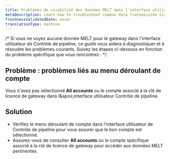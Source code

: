 ```yaml
---
title: Problèmes de visibilité des données MELT dans l'interface utilisateur de Contrôle de pipeline
metaDescription: Learn how to troubleshoot common data transmission issues with MELT data visibility in the Pipeline Control UI.
freshnessValidatedDate: never
translationType: machine
---
```


/\* Si vous ne voyez aucune donnée MELT pour le gateway dans l'interface utilisateur de Contrôle de pipeline, ce guide vous aidera à diagnostiquer et à résoudre les problèmes courants. Suivez les étapes ci-dessous en fonction du problème spécifique que vous rencontrez : \*/

## Problème : problèmes liés au menu déroulant de compte

Vous n'avez pas sélectionné **All accounts** ou le compte associé à la clé de licence de gateway dans l&amp;apos;interface utilisateur Contrôle de pipeline.

## Solution

* Vérifiez le menu déroulant de compte dans l'interface utilisateur de Contrôle de pipeline pour vous assurer que le bon compte est sélectionné.
* Assurez-vous de consulter **All accounts** ou le compte spécifique associé à la clé de licence de gateway pour accéder aux données MELT pertinentes.
